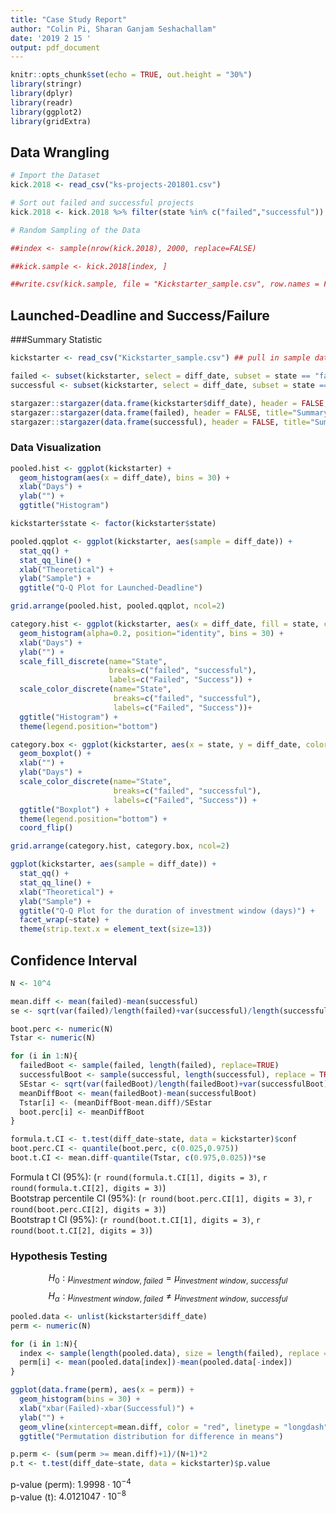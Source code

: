 ```yaml
---
title: "Case Study Report"
author: "Colin Pi, Sharan Ganjam Seshachallam"
date: '2019 2 15 '
output: pdf_document
---
```


```r
knitr::opts_chunk$set(echo = TRUE, out.height = "30%")
library(stringr)
library(dplyr)
library(readr)
library(ggplot2)
library(gridExtra)
```

## Data Wrangling

```r
# Import the Dataset
kick.2018 <- read_csv("ks-projects-201801.csv")

# Sort out failed and successful projects
kick.2018 <- kick.2018 %>% filter(state %in% c("failed","successful")) %>% mutate(diff_date = as.numeric(as.Date(deadline)-as.Date(str_extract(launched, "^.{10}"))))

# Random Sampling of the Data

##index <- sample(nrow(kick.2018), 2000, replace=FALSE)

##kick.sample <- kick.2018[index, ]

##write.csv(kick.sample, file = "Kickstarter_sample.csv", row.names = FALSE)
```

## Launched-Deadline and Success/Failure 

###Summary Statistic

```r
kickstarter <- read_csv("Kickstarter_sample.csv") ## pull in sample data

failed <- subset(kickstarter, select = diff_date, subset = state == "failed", drop = T) ## subset failed projects
successful <- subset(kickstarter, select = diff_date, subset = state == "successful", drop = T) ## subset successful projects

stargazer::stargazer(data.frame(kickstarter$diff_date), header = FALSE, title="Summary statistics of the duration of investment window (pooled data, days)")
stargazer::stargazer(data.frame(failed), header = FALSE, title="Summary statistics of the duration of investment window (failed, days)")
stargazer::stargazer(data.frame(successful), header = FALSE, title="Summary statistics of the duration of investment window (successful, days)")
```

### Data Visualization

```r
pooled.hist <- ggplot(kickstarter) +
  geom_histogram(aes(x = diff_date), bins = 30) +
  xlab("Days") +
  ylab("") +
  ggtitle("Histogram")

kickstarter$state <- factor(kickstarter$state)

pooled.qqplot <- ggplot(kickstarter, aes(sample = diff_date)) +
  stat_qq() + 
  stat_qq_line() +
  xlab("Theoretical") +
  ylab("Sample") +
  ggtitle("Q-Q Plot for Launched-Deadline")

grid.arrange(pooled.hist, pooled.qqplot, ncol=2)

category.hist <- ggplot(kickstarter, aes(x = diff_date, fill = state, color = state)) +
  geom_histogram(alpha=0.2, position="identity", bins = 30) +
  xlab("Days") +
  ylab("") +
  scale_fill_discrete(name="State", 
                      breaks=c("failed", "successful"), 
                      labels=c("Failed", "Success")) + 
  scale_color_discrete(name="State", 
                       breaks=c("failed", "successful"), 
                       labels=c("Failed", "Success"))+
  ggtitle("Histogram") +
  theme(legend.position="bottom")

category.box <- ggplot(kickstarter, aes(x = state, y = diff_date, color = state)) +
  geom_boxplot() + 
  xlab("") +
  ylab("Days") +
  scale_color_discrete(name="State", 
                       breaks=c("failed", "successful"), 
                       labels=c("Failed", "Success")) +
  ggtitle("Boxplot") +
  theme(legend.position="bottom") +
  coord_flip()

grid.arrange(category.hist, category.box, ncol=2)

ggplot(kickstarter, aes(sample = diff_date)) +
  stat_qq() + 
  stat_qq_line() +
  xlab("Theoretical") +
  ylab("Sample") +
  ggtitle("Q-Q Plot for the duration of investment window (days)") +
  facet_wrap(~state) +
  theme(strip.text.x = element_text(size=13))
```

## Confidence Interval

```r
N <- 10^4

mean.diff <- mean(failed)-mean(successful)
se <- sqrt(var(failed)/length(failed)+var(successful)/length(successful))

boot.perc <- numeric(N)
Tstar <- numeric(N)

for (i in 1:N){
  failedBoot <- sample(failed, length(failed), replace=TRUE)
  successfulBoot <- sample(successful, length(successful), replace = TRUE)
  SEstar <- sqrt(var(failedBoot)/length(failedBoot)+var(successfulBoot)/length(successfulBoot))
  meanDiffBoot <- mean(failedBoot)-mean(successfulBoot)
  Tstar[i] <- (meanDiffBoot-mean.diff)/SEstar
  boot.perc[i] <- meanDiffBoot
}

formula.t.CI <- t.test(diff_date~state, data = kickstarter)$conf
boot.perc.CI <- quantile(boot.perc, c(0.025,0.975))
boot.t.CI <- mean.diff-quantile(Tstar, c(0.975,0.025))*se
```

Formula t CI (95%): (`r round(formula.t.CI[1], digits = 3)`, `r round(formula.t.CI[2], digits = 3)`)\
Bootstrap percentile CI (95%): (`r round(boot.perc.CI[1], digits = 3)`, `r round(boot.perc.CI[2], digits = 3)`)\
Bootstrap t CI (95%): (`r round(boot.t.CI[1], digits = 3)`, `r round(boot.t.CI[2], digits = 3)`)

### Hypothesis Testing

$$
\textit{H}_{0}: {\mu}_{investment \ window, \ failed} = {\mu}_{investment \ window, \ successful}
$$
$$
\textit{H}_{\alpha}: {\mu}_{investment \ window, \ failed} \neq {\mu}_{investment \ window, \ successful}
$$

```r
pooled.data <- unlist(kickstarter$diff_date)
perm <- numeric(N)

for (i in 1:N){
  index <- sample(length(pooled.data), size = length(failed), replace = FALSE)
  perm[i] <- mean(pooled.data[index])-mean(pooled.data[-index])
}

ggplot(data.frame(perm), aes(x = perm)) +
  geom_histogram(bins = 30) +
  xlab("xbar(Failed)-xbar(Successful)") +
  ylab("") +
  geom_vline(xintercept=mean.diff, color = "red", linetype = "longdash") +
  ggtitle("Permutation distribution for difference in means")

p.perm <- (sum(perm >= mean.diff)+1)/(N+1)*2
p.t <- t.test(diff_date~state, data = kickstarter)$p.value
```

p-value (perm): $1.9998\cdot10^{-4}$\
p-value (t): $4.0121047\cdot10^{-8}$
